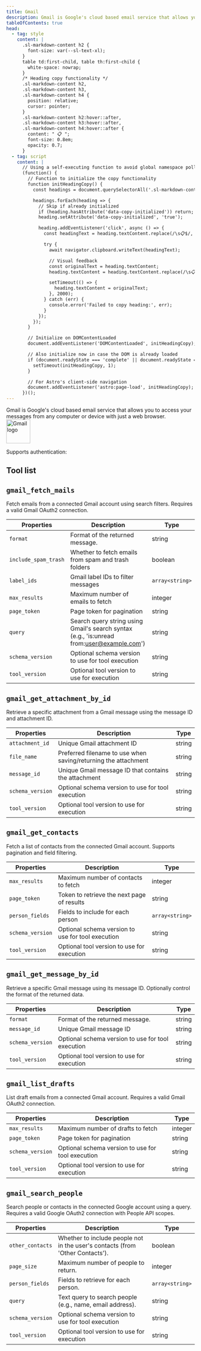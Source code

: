 ```yaml
---
title: Gmail
description: Gmail is Google's cloud based email service that allows you to access your messages from any computer or device with just a web browser.
tableOfContents: true
head:
  - tag: style
    content: |
      .sl-markdown-content h2 {
        font-size: var(--sl-text-xl);
      }
      table td:first-child, table th:first-child {
        white-space: nowrap;
      }
      /* Heading copy functionality */
      .sl-markdown-content h2,
      .sl-markdown-content h3,
      .sl-markdown-content h4 {
        position: relative;
        cursor: pointer;
      }
      .sl-markdown-content h2:hover::after,
      .sl-markdown-content h3:hover::after,
      .sl-markdown-content h4:hover::after {
        content: " 📋 ";
        font-size: 0.8em;
        opacity: 0.7;
      }
  - tag: script
    content: |
      // Using a self-executing function to avoid global namespace pollution
      (function() {
        // Function to initialize the copy functionality
        function initHeadingCopy() {
          const headings = document.querySelectorAll('.sl-markdown-content h2, .sl-markdown-content h3, .sl-markdown-content h4');

          headings.forEach(heading => {
            // Skip if already initialized
            if (heading.hasAttribute('data-copy-initialized')) return;
            heading.setAttribute('data-copy-initialized', 'true');

            heading.addEventListener('click', async () => {
              const headingText = heading.textContent.replace(/\s📋$/, '').trim();

              try {
                await navigator.clipboard.writeText(headingText);

                // Visual feedback
                const originalText = heading.textContent;
                heading.textContent = heading.textContent.replace(/\s📋$/, '') + ' ✓';

                setTimeout(() => {
                  heading.textContent = originalText;
                }, 2000);
              } catch (err) {
                console.error('Failed to copy heading:', err);
              }
            });
          });
        }

        // Initialize on DOMContentLoaded
        document.addEventListener('DOMContentLoaded', initHeadingCopy);

        // Also initialize now in case the DOM is already loaded
        if (document.readyState === 'complete' || document.readyState === 'interactive') {
          setTimeout(initHeadingCopy, 1);
        }

        // For Astro's client-side navigation
        document.addEventListener('astro:page-load', initHeadingCopy);
      })();
---
```



<div class="grid grid-cols-5 gap-4 items-center">
 <div class="col-span-4">
  Gmail is Google's cloud based email service that allows you to access your messages from any computer or device with just a web browser.
 </div>
 <div class="flex justify-center">
  <img src="https://cdn.scalekit.com/sk-connect/assets/provider-icons/gmail.svg" width="64" height="64" alt="Gmail logo" />
 </div>
</div>

Supports authentication: <Badge text="OAuth 2.0" />


## Tool list

## `gmail_fetch_mails`

Fetch emails from a connected Gmail account using search filters. Requires a valid Gmail OAuth2 connection.

| Properties | Description | Type |
| --- | --- | --- |
| `format` | Format of the returned message. | string | null |
| `include_spam_trash` | Whether to fetch emails from spam and trash folders | boolean | null |
| `label_ids` | Gmail label IDs to filter messages | `array<string>` | null |
| `max_results` | Maximum number of emails to fetch | integer | null |
| `page_token` | Page token for pagination | string | null |
| `query` | Search query string using Gmail's search syntax (e.g., 'is:unread from:user@example.com') | string | null |
| `schema_version` | Optional schema version to use for tool execution | string | null |
| `tool_version` | Optional tool version to use for execution | string | null |

## `gmail_get_attachment_by_id`

Retrieve a specific attachment from a Gmail message using the message ID and attachment ID.

| Properties | Description | Type |
| --- | --- | --- |
| `attachment_id` | Unique Gmail attachment ID | string |
| `file_name` | Preferred filename to use when saving/returning the attachment | string | null |
| `message_id` | Unique Gmail message ID that contains the attachment | string |
| `schema_version` | Optional schema version to use for tool execution | string | null |
| `tool_version` | Optional tool version to use for execution | string | null |

## `gmail_get_contacts`

Fetch a list of contacts from the connected Gmail account. Supports pagination and field filtering.

| Properties | Description | Type |
| --- | --- | --- |
| `max_results` | Maximum number of contacts to fetch | integer | null |
| `page_token` | Token to retrieve the next page of results | string | null |
| `person_fields` | Fields to include for each person | `array<string>` | null |
| `schema_version` | Optional schema version to use for tool execution | string | null |
| `tool_version` | Optional tool version to use for execution | string | null |

## `gmail_get_message_by_id`

Retrieve a specific Gmail message using its message ID. Optionally control the format of the returned data.

| Properties | Description | Type |
| --- | --- | --- |
| `format` | Format of the returned message. | string | null |
| `message_id` | Unique Gmail message ID | string |
| `schema_version` | Optional schema version to use for tool execution | string | null |
| `tool_version` | Optional tool version to use for execution | string | null |

## `gmail_list_drafts`

List draft emails from a connected Gmail account. Requires a valid Gmail OAuth2 connection.

| Properties | Description | Type |
| --- | --- | --- |
| `max_results` | Maximum number of drafts to fetch | integer | null |
| `page_token` | Page token for pagination | string | null |
| `schema_version` | Optional schema version to use for tool execution | string | null |
| `tool_version` | Optional tool version to use for execution | string | null |

## `gmail_search_people`

Search people or contacts in the connected Google account using a query. Requires a valid Google OAuth2 connection with People API scopes.

| Properties | Description | Type |
| --- | --- | --- |
| `other_contacts` | Whether to include people not in the user's contacts (from 'Other Contacts'). | boolean | null |
| `page_size` | Maximum number of people to return. | integer | null |
| `person_fields` | Fields to retrieve for each person. | `array<string>` | null |
| `query` | Text query to search people (e.g., name, email address). | string |
| `schema_version` | Optional schema version to use for tool execution | string | null |
| `tool_version` | Optional tool version to use for execution | string | null |
